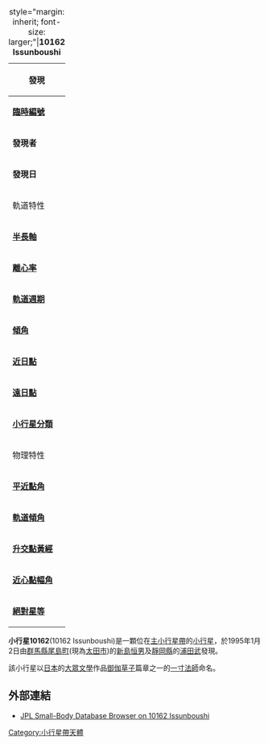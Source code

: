 {{refimprove|time=2013-06-10T08:31:07+00:00}}
{| class="toccolours" style="margin-left: 1em; float: right"
|+ style="margin: inherit; font-size: larger;"|'''10162 Issunboushi'''
|-
! bgcolor="#a0ffa0" colspan="2" | 發現
|-
|'''[[臨時編號|臨時編號]]'''
| {{mp|1995 AL|}}
|-
|'''發現者'''
| [[新島恒男|新島恒男]]<br>[[浦田武|浦田武]]
|-
|'''發現日'''
| 1995年1月2日
|-
! bgcolor="#a0ffa0" colspan="2" |軌道特性
|-
|'''[[半長軸|半長軸]]'''
| 2.4623175 AU
|-
|'''[[離心率|離心率]]'''
| 0.0956150
|-
|'''[[軌道週期|軌道週期]]'''
| 1412.2984439 日(3.68 年)
|-
|'''[[傾角|傾角]]'''
| 
|-
|'''[[近日點|近日點]]'''
| 2.2272021 AU
|-
|'''[[遠日點|遠日點]]'''
| 2.6997919 AU
|-
|'''[[小行星分類|小行星分類]]'''
| [[主小行星帶小行星|主小行星帶小行星]]
|-
! bgcolor="#a0ffa0" colspan="2" |物理特性
|-
|'''[[平近點角|平近點角]]'''
| 83.68
|-
|'''[[軌道傾角|軌道傾角]]'''
| 7.04048
|-
|'''[[升交點黃經|升交點黃經]]'''
| 100.80941
|-
|'''[[近心點幅角|近心點幅角]]'''
| 193.79008
|-
|'''[[絕對星等|絕對星等]]'''
| 14.2
|}

'''小行星10162'''(10162 Issunboushi)是一顆位在[[主小行星帶|主小行星帶]]的[[小行星|小行星]]，於1995年1月2日由[[群馬縣|群馬縣]][[尾島町|尾島町]](現為[[太田市|太田市]])的[[新島恒男|新島恒男]]及[[靜岡縣|靜岡縣]]的[[浦田武|浦田武]]發現。

該小行星以[[日本|日本]]的[[大眾文學|大眾文學]]作品[[御伽草子_(小說)|御伽草子]]篇章之一的[[一寸法師|一寸法師]]命名。

== 外部連結 ==
* [http://ssd.jpl.nasa.gov/sbdb.cgi?sstr=10162+Issunboushi JPL Small-Body Database Browser on 10162 Issunboushi] {{Wayback|url=http://ssd.jpl.nasa.gov/sbdb.cgi?sstr=10162+Issunboushi |date=20200613065130 }}

[[Category:小行星帶天體|Category:小行星帶天體]]